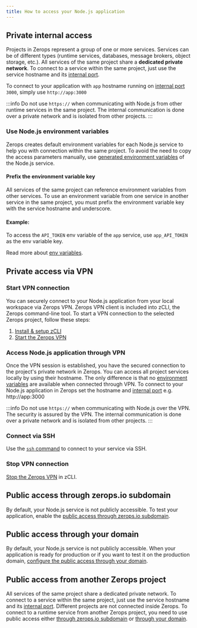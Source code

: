 ```yaml
---
title: How to access your Node.js application
---
```


## Private internal access

Projects in Zerops represent a group of one or more services.
Services can be of different types (runtime services, databases, message brokers, object storage, etc.). All services of the same project share a **dedicated private network**. To connect to a service within the same project, just use the service hostname and its [internal port](/nodejs/how-to/build-pipeline#ports).

To connect to your application with `app` hostname running on [internal port](/nodejs/how-to/build-pipeline#ports) `3000`, simply use `http://app:3000`

:::info
Do not use <code>https://</code> when communicating with Node.js from other runtime services in the same project. The internal communication is done over a private network and is isolated from other projects.
:::

### Use Node.js environment variables

Zerops creates default environment variables for each Node.js service to help you with connection within the same project. To avoid the need to copy the access parameters manually, use [generated environment variables](/nodejs/how-to/env-variables#generated-env-variables) of the Node.js service.

#### Prefix the environment variable key

All services of the same project can reference environment variables from other services. To use an environment variable from one service in another service in the same project, you must prefix the environment variable key with the service hostname and underscore.

#### Example:

To access the `API_TOKEN` env variable of the `app` service, use `app_API_TOKEN` as the env variable key.

Read more about [env variables](/nodejs/how-to/env-variables).

## Private access via VPN

### Start VPN connection

You can securely connect to your Node.js application from your local workspace via Zerops VPN. Zerops VPN client is included into zCLI, the Zerops command-line tool. To start a VPN connection to the selected Zerops project, follow these steps:

1. [Install & setup zCLI](/references/cli)
2. [Start the Zerops VPN](/references/vpn#start-the-vpn)

### Access Node.js application through VPN

Once the VPN session is established, you have the secured connection to the project's private network in Zerops. You can access all project services locally by using their hostname. The only difference is that no [environment variables](/nodejs/how-to/env-variables) are available when connected through VPN. To connect to your Node.js application in Zerops set the hostname and [internal port](/nodejs/how-to/build-pipeline#ports) e.g. http://app:3000

:::info
Do not use <code>https://</code> when communicating with Node.js over the VPN. The security is assured by the VPN. The internal communication is done over a private network and is isolated from other projects.
:::

### Connect via SSH

Use the <a href="/references/ssh"><code>ssh</code> command</a> to connect to your service via SSH.

### Stop VPN connection

[Stop the Zerops VPN](/references/vpn#stop-the-vpn) in zCLI.

## Public access through zerops.io subdomain

By default, your Node.js service is not publicly accessible. To test your application, enable the [public access through zerops.io subdomain](/features/access#public-access-through-zeropsio-subdomain).

## Public access through your domain

By default, your Node.js service is not publicly accessible. When your application is ready for production or if you want to test it on the production domain, [configure the public access through your domain](/features/access#public-access-through-your-domain).

## Public access from another Zerops project

All services of the same project share a dedicated private network. To connect to a service within the same project, just use the service hostname and its [internal port](/nodejs/how-to/build-pipeline#ports). Different projects are not connected inside Zerops. To connect to a runtime service from another Zerops project, you need to use public access either [through zerops.io subdomain](/features/access#public-access-through-zeropsio-subdomain) or [through your domain](/features/access#public-access-through-your-domain).
